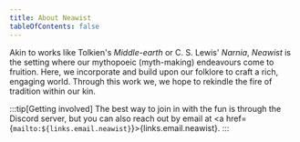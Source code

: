 ```yaml
---
title: About Neawist
tableOfContents: false
---
```



Akin to works like Tolkien's *Middle-earth* or C. S. Lewis' *Narnia*, *Neawist*
is the setting where our mythopoeic (myth-making) endeavours come to fruition.
Here, we incorporate and build upon our folklore to craft a rich, engaging
world. Through this work we, we hope to rekindle the fire of tradition within
our kin. 

:::tip[Getting involved]
The best way to join in with the fun is through the <XLink href={links.discord.general}>Discord server</XLink>,
but you can also reach out by email at <a href={`mailto:${links.email.neawist}`}>{links.email.neawist}</a>.
:::